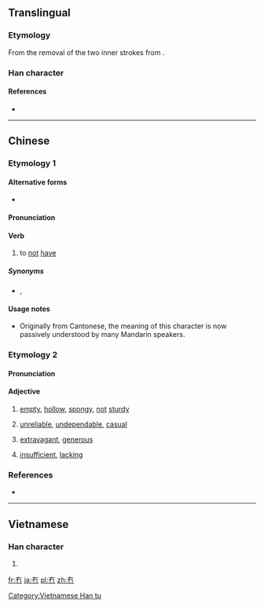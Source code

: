 {{character info/new}}

==Translingual==

===Etymology===
From the removal of the two inner strokes from {{m|mul|有||to have|sc=Hani}}.

===Han character===
{{Han char|rn=13|rad=冂|as=02|sn=4|four=40227|canj=KB,XKB|ids=⿱𠂇冂}}

====References====
* {{Han ref|kx=0128.351|hdz=10096.170|uh=5187|ud=20871|bh=C94E|bd=51534}}

----

==Chinese==
{{zh-forms}}

===Etymology 1===

====Alternative forms====
* {{zh-l|無}}

====Pronunciation====
{{zh-pron
|m=mǎo,mǒu
|c=mou5
|h=pfs=mò
|cat=v
}}

====Verb====
{{zh-verb}}

# {{cx|dialectal|chiefly|Cantonese|lang=zh}} to [[not]] [[have]]
#: {{zh-usex|你 '''冇''' 女朋友 梗係 唔 信 吖{a1}！…或者 有。你 唔知 啫。|Of course I don't believe that you '''don't have''' a girlfriend! Maybe you do have one, but you just don't know it.|C|ref={{l|zh|w:Priscilla Chan|陳慧嫻}}, {{l|zh|w:zh:紅茶館_(歌曲)|紅茶館}}}}

=====Synonyms=====
* {{qualifier|chiefly Mandarin}} {{zh-l|沒}}, {{zh-l|沒有}}

====Usage notes====
* Originally from Cantonese, the meaning of this character is now passively understood by many Mandarin speakers.

===Etymology 2===

====Pronunciation====
{{zh-pron
|h=pfs=phang
|mn=phàⁿ
|mn-t=pan3
|cat=a
}}

====Adjective====
{{zh-adj}}

# {{cx|Min Nan|Hakka|lang=zh}} [[empty]], [[hollow]], [[spongy]], [[not]] [[sturdy]]
#: {{zh-usex|冇柴|'''porous''' wood|MN|tr=phàⁿ-chhâ}}
# {{cx|Min Nan|Hakka|lang=zh}} [[unreliable]], [[undependable]], [[casual]]
# {{cx|Min Nan|lang=zh}} [[extravagant]], [[generous]]
#: {{zh-usex|冇手|'''generous'''|MN|tr=phàⁿ-chhiú}}
# {{cx|Hakka|lang=zh}} [[insufficient]], [[lacking]]

===References===
* {{reference-book|last=|first=|year=2007|title=[[w:Hanyu Da Cidian|Hanyu Da Cidian 3.0]]|language=Mandarin|publisher=[[w:Commercial Press|Commercial Press]]|location=[[Hong Kong]]|id=ISBN 9789620702778}}

----

==Vietnamese==

===Han character===
{{vi-hantu|[[mậu]]|rs=冂02}}

# {{defn|lang=vi|sort=冂02}}

[[Category:Vietnamese Han tu]]

[[fr:冇]]
[[ja:冇]]
[[pl:冇]]
[[zh:冇]]